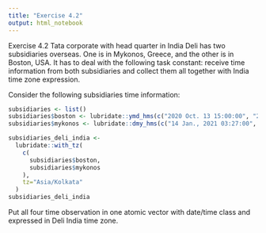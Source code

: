 ---
title: "Exercise 4.2"
output: html_notebook
---

Exercise 4.2 Tata corporate with head quarter in India Deli has two subsidiaries overseas. One is in Mykonos, Greece, and the other is in Boston, USA. It has to deal with the following task constant: receive time information from both subsidiaries and collect them all together with India time zone expression.

Consider the following subsidiaries time information:
```{r}
subsidiaries <- list()
subsidiaries$boston <- lubridate::ymd_hms(c("2020 Oct. 13 15:00:00", "2019 Apr. 10 09:30:00")) # boston time zone
subsidiaries$mykonos <- lubridate::dmy_hms(c("14 Jan., 2021 03:27:00", "8 Aug., 2020 11:20:00")) # mykonos time zone

subsidiaries_deli_india <-
  lubridate::with_tz(
    c(
      subsidiaries$boston, 
      subsidiaries$mykonos
    ), 
    tz="Asia/Kolkata"
  )
subsidiaries_deli_india

```

Put all four time observation in one atomic vector with date/time class and expressed in Deli India time zone.




